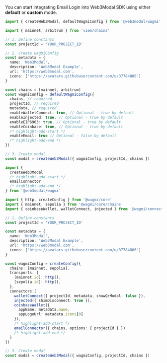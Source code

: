 
You can start integrating Email Login into Web3Modal SDK using either **default** or **custom** mode.

<Tabs>
<TabItem value="default" label="Default">

```ts
import { createWeb3Modal, defaultWagmiConfig } from '@web3modal/wagmi'

import { mainnet, arbitrum } from 'viem/chains'

// 1. Define constants
const projectId = 'YOUR_PROJECT_ID'

// 2. Create wagmiConfig
const metadata = {
  name: 'Web3Modal',
  description: 'Web3Modal Example',
  url: 'https://web3modal.com',
  icons: ['https://avatars.githubusercontent.com/u/37784886']
}

const chains = [mainnet, arbitrum]
const wagmiConfig = defaultWagmiConfig({
  chains, // required
  projectId, // required
  metadata, // required
  enableWalletConnect: true, // Optional - true by default
  enableInjected: true, // Optional - true by default
  enableEIP6963: true, // Optional - true by default
  enableCoinbase: true, // Optional - true by default
  /* highlight-add-start */
  enableEmail: true // Optional - false by default
  /* highlight-add-end */
})

// 3. Create modal
const modal = createWeb3Modal({ wagmiConfig, projectId, chains })
```

</TabItem>
<TabItem value="custom" label="Custom">

```ts
import {
  createWeb3Modal
  /* highlight-add-start */
  emailConnector
  /* highlight-add-end */
} from '@web3modal/wagmi'

import { http, createConfig } from '@wagmi/core'
import { mainnet, sepolia } from '@wagmi/core/chains'
import { coinbaseWallet, walletConnect, injected } from '@wagmi/connectors'

// 1. Define constants
const projectId = 'YOUR_PROJECT_ID'

const metadata = {
  name: 'Web3Modal',
  description: 'Web3Modal Example',
  url: 'https://web3modal.com',
  icons: ['https://avatars.githubusercontent.com/u/37784886']
}

const wagmiConfig = createConfig({
  chains: [mainnet, sepolia],
  transports: {
    [mainnet.id]: http(),
    [sepolia.id]: http(),
  },
  connectors:[
    walletConnect({ projectId, metadata, showQrModal: false }),
    injected({ shimDisconnect: true }),
    coinbaseWallet({
      appName: metadata.name,
      appLogoUrl: metadata.icons[0]
    }),
    /* highlight-add-start */
    emailConnector({ chains, options: { projectId } })
    /* highlight-add-end */
  ]
})

// 3. Create modal
const modal = createWeb3Modal({ wagmiConfig, projectId, chains })
```

</TabItem>
</Tabs>
